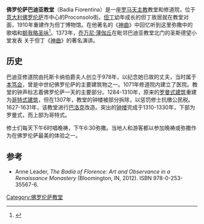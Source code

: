 {{Infobox religious building
| building_name         =佛罗伦萨巴迪亚教堂
| image                 = Badia Fiorentina ingresso.JPG
| image_size            =250px
| caption               =入口
| location              = [[意大利|意大利]][[佛罗伦萨|佛罗伦萨]]
| geo                   = {{Coord|43|46|13.56|N|11|15|27.78|E|type:landmark|display=title}}
| religious_affiliation =[[罗马天主教|罗马天主教]]
| consecration_year     =978
| architecture_type     = 教堂}}
'''佛罗伦萨巴迪亚教堂'''（Badìa Fiorentina）是一座[[罗马天主教|罗马天主教]]教堂和修道院，位于[[意大利|意大利]][[佛罗伦萨|佛罗伦萨]]市中心的Proconsolo街。[[但丁|但丁]]幼年成长的但丁故居就在教堂对面，1910年重建作为但丁博物馆。在他著名的《[[神曲|神曲]]》中回忆听到这里弥撒中的歌唱和[[额我略圣咏|额我略圣咏]]<ref>{{cite book | first=Dante | last=Alighieri | year= 1962| title=The Divine Comedy 3: Paradise | others = Translated by Dorothy L. Sayers and Barbara Reynolds | pages=188 (15.97–99)| publisher= Penguin Books | location=London | isbn=0-14-044105-0}}</ref>。1373年，[[乔万尼·薄伽丘|乔万尼·薄伽丘]]在毗邻巴迪亚教堂北门的圣斯德望小堂发表 关于但丁《[[神曲|神曲]]》的著名演讲。

==历史==
巴迪亚修道院由托斯卡纳伯爵夫人创立于978年，以纪念她已故的丈夫，当时属于[[本笃会|本笃会]]，曾是中世纪佛罗伦萨的主要建筑物之一。1071年修道院内建立了医院。教堂的钟声标志着佛罗伦萨一天的主要部分。1284-1310年，原来的[[罗曼式建筑|罗曼式建筑]]重建为[[哥特式建筑|哥特式建筑]]，但在1307年，教堂的钟楼被部分拆除，以惩罚修士抗缴公民税。1627-1631年，该教堂进行[[巴洛克|巴洛克]]改造。突出的[[钟楼|钟楼]]完成于1310-1330年，下部为罗曼式，而上部为哥特式。

修士们每天下午6时唱晚祷，下午6:30弥撒。当地人和游客都以参加晚祷或弥撒作为在佛罗伦萨最美的体验之一。

==参考==
{{reflist}}
* Anne Leader, ''The Badia of Florence: Art and Observance in a Renaissance Monastery'' (Bloomington, IN, 2012). ISBN 978-0-253-35567-6.
{{佛罗伦萨地标}}
[[Category:佛罗伦萨教堂|Category:佛罗伦萨教堂]]
